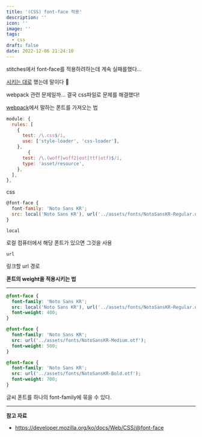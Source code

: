 ```yaml
---
title: '(CSS) font-face 적용'
description: ''
icon: ''
image: ''
tags:
  - css
draft: false
date: 2022-12-06 21:24:10
---
```


stitches에서 font-face를 적용하려하는데 계속 실패를했다...

[시키는 대로](https://stitches.dev/docs/styling#font-face-rules) 했는데 말이다 🥲

webpack 관련 문제일까... 결국 css파일로 문제를 해결했다!

[webpack](https://webpack.js.org/guides/asset-management/)에서 말하는 폰트를 가져오는 법

```jsx
module: {
  rules: [
    {
      test: /\.css$/i,
      use: ['style-loader', 'css-loader'],
    },
		{
      test: /\.(woff|woff2|eot|ttf|otf)$/i,
      type: 'asset/resource',
    },
  ],
},
```

css

```jsx
@font-face {
  font-family: 'Noto Sans KR';
  src: local('Noto Sans KR'), url('../assets/fonts/NotoSansKR-Regular.otf');
}
```

`local`

로컬 컴퓨터에서 해당 폰트가 있으면 그것을 사용

`url`

링크할 url 경로

**폰트의 weight을 적용시키는 법**

---

```css
@font-face {
  font-family: 'Noto Sans KR';
  src: local('Noto Sans KR'), url('../assets/fonts/NotoSansKR-Regular.otf');
  font-weight: 400;
}

@font-face {
  font-family: 'Noto Sans KR';
  src: url('../assets/fonts/NotoSansKR-Medium.otf');
  font-weight: 500;
}

@font-face {
  font-family: 'Noto Sans KR';
  src: url('../assets/fonts/NotoSansKR-Bold.otf');
  font-weight: 700;
}
```

글씨 폰트를 하나의 font-family에 묶을 수 있다.

---

**참고 자료**

- https://developer.mozilla.org/ko/docs/Web/CSS/@font-face

